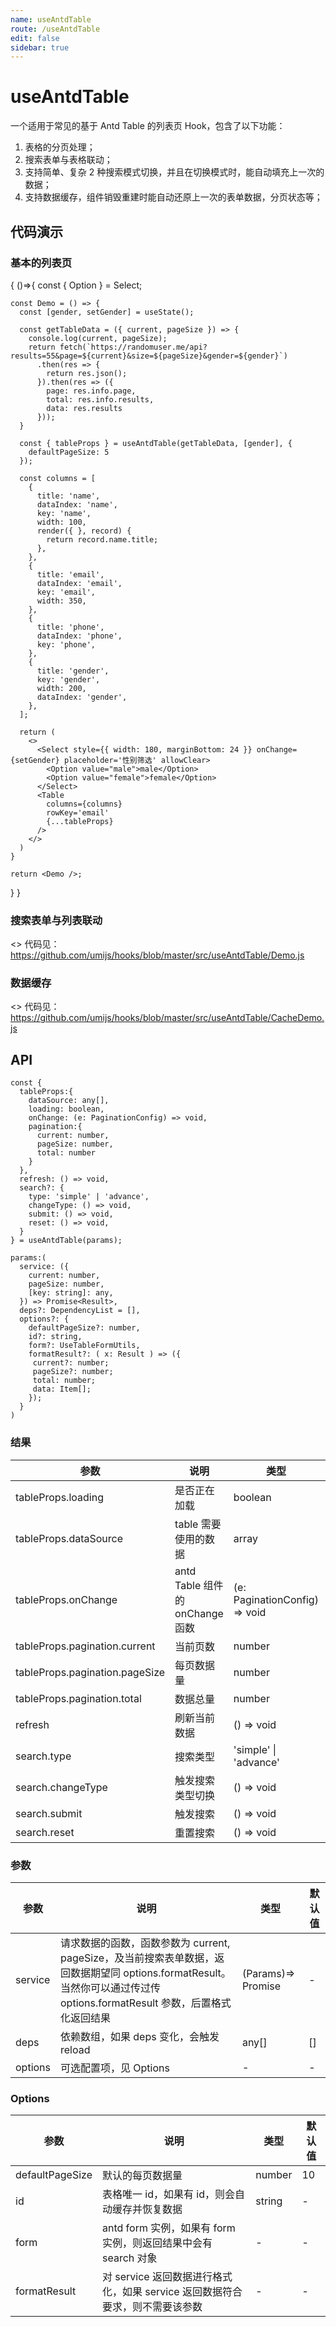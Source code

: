 ```yaml
---
name: useAntdTable
route: /useAntdTable
edit: false
sidebar: true
---
```



# useAntdTable

一个适用于常见的基于 Antd Table 的列表页 Hook，包含了以下功能：

1. 表格的分页处理；
2. 搜索表单与表格联动；
3. 支持简单、复杂 2 种搜索模式切换，并且在切换模式时，能自动填充上一次的数据；
4. 支持数据缓存，组件销毁重建时能自动还原上一次的表单数据，分页状态等；


## 代码演示

### 基本的列表页

<Playground>
{
  ()=>{
    const { Option } = Select;

    const Demo = () => {
      const [gender, setGender] = useState();

      const getTableData = ({ current, pageSize }) => {
        console.log(current, pageSize);
        return fetch(`https://randomuser.me/api?results=55&page=${current}&size=${pageSize}&gender=${gender}`)
          .then(res => {
            return res.json();
          }).then(res => ({
            page: res.info.page,
            total: res.info.results,
            data: res.results
          }));
      }

      const { tableProps } = useAntdTable(getTableData, [gender], {
        defaultPageSize: 5
      });

      const columns = [
        {
          title: 'name',
          dataIndex: 'name',
          key: 'name',
          width: 100,
          render({ }, record) {
            return record.name.title;
          },
        },
        {
          title: 'email',
          dataIndex: 'email',
          key: 'email',
          width: 350,
        },
        {
          title: 'phone',
          dataIndex: 'phone',
          key: 'phone',
        },
        {
          title: 'gender',
          key: 'gender',
          width: 200,
          dataIndex: 'gender',
        },
      ];

      return (
        <>
          <Select style={{ width: 180, marginBottom: 24 }} onChange={setGender} placeholder='性别筛选' allowClear>
            <Option value="male">male</Option>
            <Option value="female">female</Option>
          </Select>
          <Table
            columns={columns}
            rowKey='email'
            {...tableProps}
          />
        </>
      )
    }

    return <Demo />;
  }
}
</Playground>

### 搜索表单与列表联动

<Playground>
  <>
    <Demo />
    代码见：<a target='_blank' href='https://github.com/umijs/hooks/blob/master/src/useAntdTable/Demo.js'>https://github.com/umijs/hooks/blob/master/src/useAntdTable/Demo.js</a>
  </>
</Playground>

### 数据缓存

<Playground>
  <>
    <CacheDemo />
    代码见：<a target='_blank' href='https://github.com/umijs/hooks/blob/master/src/useAntdTable/CacheDemo.js'>https://github.com/umijs/hooks/blob/master/src/useAntdTable/CacheDemo.js</a>
  </>
</Playground>

## API

```
const {
  tableProps:{
    dataSource: any[],
    loading: boolean,
    onChange: (e: PaginationConfig) => void,
    pagination:{
      current: number,
      pageSize: number,
      total: number
    }
  },
  refresh: () => void,
  search?: {
    type: 'simple' | 'advance',
    changeType: () => void,
    submit: () => void,
    reset: () => void,
  }
} = useAntdTable(params);

params:(
  service: ({
    current: number,
    pageSize: number,
    [key: string]: any,
  }) => Promise<Result>,
  deps?: DependencyList = [],
  options?: {
    defaultPageSize?: number,
    id?: string,
    form?: UseTableFormUtils,
    formatResult?: ( x: Result ) => ({
     current?: number;
     pageSize?: number;
     total: number;
     data: Item[];
    });
  }
)
```

### 结果

| 参数                      | 说明                            | 类型                          | 默认值             |
|---------------------------|---------------------------------|-------------------------------|--------------------|
| tableProps.loading             | 是否正在加载                    | boolean                       | false              |
| tableProps.dataSource          | table 需要使用的数据            | array                         | -                  |
| tableProps.onChange            | antd Table 组件的 onChange 函数 | (e: PaginationConfig) => void | -                  |
| tableProps.pagination.current  | 当前页数                        | number                        | 1                  |
| tableProps.pagination.pageSize | 每页数据量                      | number                        | 10                 |
| tableProps.pagination.total    | 数据总量                        | number                        | 0                  |
| refresh                   | 刷新当前数据                    | () => void                    | -                  |
| search.type               | 搜索类型                        | 'simple' \| 'advance'        |'simple' |
| search.changeType         | 触发搜索类型切换                | () => void                    | -                  |
| search.submit             | 触发搜索                        | () => void                    | -                  |
| search.reset              | 重置搜索                        | () => void                    | -                  |



### 参数

| 参数    | 说明                                                                                                                                                                      | 类型               | 默认值 |
|---------|---------------------------------------------------------------------------------------------------------------------------------------------------------------------------|--------------------|--------|
| service | 请求数据的函数，函数参数为 current, pageSize，及当前搜索表单数据，返回数据期望同 options.formatResult。当然你可以通过传过传 options.formatResult 参数，后置格式化返回结果 | (Params)=> Promise | -      |
| deps    | 依赖数组，如果 deps 变化，会触发 reload                                                                                                                                   | any[]              | []     |
| options | 可选配置项，见 Options                                                                                                                                                    | -                  | -      |



### Options

| 参数            | 说明                                                                         | 类型   | 默认值 |
|-----------------|------------------------------------------------------------------------------|--------|--------|
| defaultPageSize | 默认的每页数据量                                                             | number | 10     |
| id              | 表格唯一 id，如果有 id，则会自动缓存并恢复数据                               | string | -      |
| form            | antd form 实例，如果有 form 实例，则返回结果中会有 search 对象               | -      | -      |
| formatResult    | 对 service 返回数据进行格式化，如果 service 返回数据符合要求，则不需要该参数 | -      | -      |

